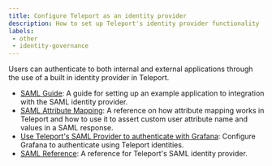 ```yaml
---
title: Configure Teleport as an identity provider
description: How to set up Teleport's identity provider functionality
labels:
 - other
 - identity-governance
---
```


Users can authenticate to both internal and external applications
through the use of a built in identity provider in Teleport.

- [SAML Guide](saml-guide.mdx): A guide for setting up an example application to integration with the SAML identity provider.
- [SAML Attribute Mapping](saml-attribute-mapping.mdx): A reference on how attribute mapping works in Teleport and how to
use it to assert custom user attribute name and values in a SAML response.
- [Use Teleport's SAML Provider to authenticate with Grafana](saml-grafana.mdx): Configure Grafana to authenticate using Teleport identities.
- [SAML Reference](../../../reference/access-controls/saml-idp.mdx): A reference for Teleport's SAML identity provider.
